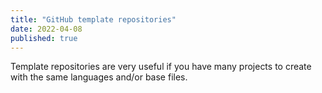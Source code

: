 ```yaml
---
title: "GitHub template repositories"
date: 2022-04-08
published: true
---
```


Template repositories are very useful if you have many projects to create with the same languages and/or base files.
